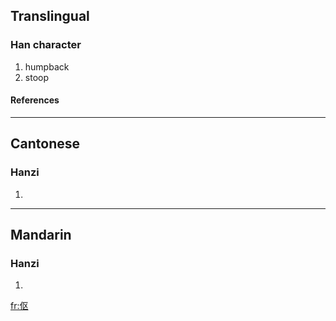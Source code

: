 {{see|傴}}

==Translingual==
===Han character===
{{Han char|rad=人|as=04|sn=6|four=|canj=人尸大 (OSK), X人尸大 (XOSK)}}
# humpback
# stoop
====References====
{{Han ref|kx=0096.121|dkj=00461|dj=0204.120|hdz=10120.010|uh=4F1B|ud=20251}}
----
==Cantonese==
===Hanzi===
{{yue-hanzi|jyut=|y=yu2}}
# {{defn|Cantonese}}
----
==Mandarin==
===Hanzi===
{{cmn-hanzi|tra=傴|pin=[[yǔ]] (yu3), [[yún]] (yun2)|wg=yü<sup>3</sup>, yün<sup>2</sup>}}
# {{defn|Mandarin}}




[[fr:伛]]